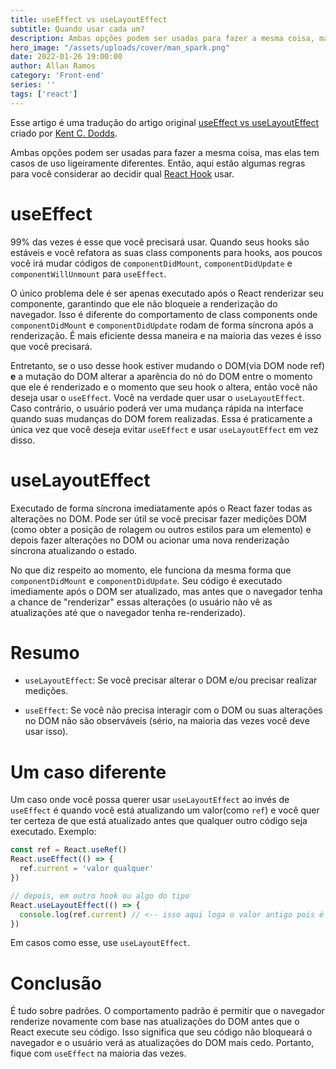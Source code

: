 ```yaml
---
title: useEffect vs useLayoutEffect
subtitle: Quando usar cada um?
description: Ambas opções podem ser usadas para fazer a mesma coisa, mas eles têm casos de uso ligeiramente diferentes. Então, aqui estão algumas regras para você considerar ao decidir qual React Hook usar.
hero_image: "/assets/uploads/cover/man_spark.png"
date: 2022-01-26 19:00:00
author: Allan Ramos
category: 'Front-end'
series: ''
tags: ['react']
---
```


Esse artigo é uma tradução do artigo original [useEffect vs useLayoutEffect](https://kentcdodds.com/blog/useeffect-vs-uselayouteffect) criado por [Kent C. Dodds](https://kentcdodds.com/blog/useeffect-vs-uselayouteffect).

Ambas opções podem ser usadas para fazer a mesma coisa, mas elas tem casos de uso ligeiramente diferentes. Então, aqui estão algumas regras para você considerar ao decidir qual [React Hook](https://reactjs.org/docs/hooks-intro.html) usar.

# useEffect

99% das vezes é esse que você precisará usar. Quando seus hooks são estáveis e você refatora as suas class components para hooks, aos poucos você irá mudar códigos de `componentDidMount`, `componentDidUpdate` e `componentWillUnmount` para `useEffect`.

O único problema dele é ser apenas executado após o React renderizar seu componente, garantindo que ele não bloqueie a renderização do navegador. Isso é diferente do comportamento de class components onde `componentDidMount` e `componentDidUpdate` rodam de forma síncrona após a renderização. É mais eficiente dessa maneira e na maioria das vezes é isso que você precisará.

Entretanto, se o uso desse hook estiver mudando o DOM(via DOM node ref) **e** a mutação do DOM alterar a aparência do nó do DOM entre o momento que ele é renderizado e o momento que seu hook o altera, então você não deseja usar o `useEffect`. Você na verdade quer usar o `useLayoutEffect`. Caso contrário, o usuário poderá ver uma mudança rápida na interface quando suas mudanças do DOM forem realizadas. Essa é praticamente a única vez que você deseja evitar `useEffect` e usar `useLayoutEffect` em vez disso.

# useLayoutEffect

Executado de forma síncrona imediatamente após o React fazer todas as alterações no DOM. Pode ser útil se você precisar fazer medições DOM (como obter a posição de rolagem ou outros estilos para um elemento) e depois fazer alterações no DOM ou acionar uma nova renderização síncrona atualizando o estado.

No que diz respeito ao momento, ele funciona da mesma forma que `componentDidMount` e `componentDidUpdate`. Seu código é executado imediamente após o DOM ser atualizado, mas antes que o navegador tenha a chance de "renderizar" essas alterações (o usuário não vê as atualizações até que o navegador tenha re-renderizado).

# Resumo

- `useLayoutEffect`: Se você precisar alterar o DOM e/ou precisar realizar medições.

- `useEffect`: Se você não precisa interagir com o DOM ou suas alterações no DOM não são observáveis (sério, na maioria das vezes você deve usar isso).

# Um caso diferente

Um caso onde você possa querer usar `useLayoutEffect` ao invés de `useEffect` é quando você está atualizando um valor(como `ref`) e você quer ter certeza de que está atualizado antes que qualquer outro código seja executado. Exemplo:

```jsx
const ref = React.useRef()
React.useEffect(() => {
  ref.current = 'valor qualquer'
})

// depois, em outro hook ou algo do tipo
React.useLayoutEffect(() => {
  console.log(ref.current) // <-- isso aqui loga o valor antigo pois é executado primeiro!
})
```

Em casos como esse, use `useLayoutEffect`.

# Conclusão

É tudo sobre padrões. O comportamento padrão é permitir que o navegador renderize novamente com base nas atualizações do DOM antes que o React execute seu código. Isso significa que seu código não bloqueará o navegador e o usuário verá as atualizações do DOM mais cedo. Portanto, fique com `useEffect` na maioria das vezes.
